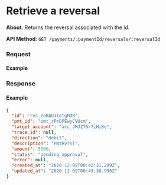 
# Retrieve a reversal

**About**: Returns the reversal associated with the id.

**API Method**: `GET /payments/:paymentId/reversals/:reversalId`

### Request

#### Example
<ReversalsRetrieve />

### Response

#### Example

```json
{
  "id": "rvs_eaBAUJtetgMdR",
  "pmt_id": "pmt_rPrDPEwyCVUcm",
  "target_account": "acc_JMJZT6r7iHi8e",
  "trace_id": null,
  "direction": "debit",
  "description": "PmtRvrsl",
  "amount": 5000,
  "status": "pending_approval",
  "error": null,
  "created_at": "2020-12-09T00:42:31.209Z",
  "updated_at": "2020-12-09T00:43:30.996Z"
}
```
